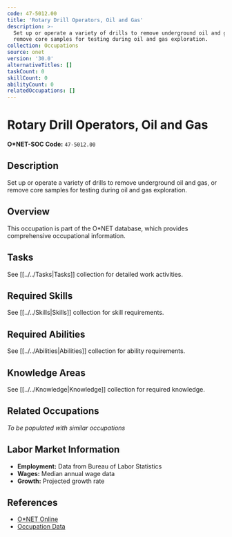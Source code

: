 ```yaml
---
code: 47-5012.00
title: 'Rotary Drill Operators, Oil and Gas'
description: >-
  Set up or operate a variety of drills to remove underground oil and gas, or
  remove core samples for testing during oil and gas exploration.
collection: Occupations
source: onet
version: '30.0'
alternativeTitles: []
taskCount: 0
skillCount: 0
abilityCount: 0
relatedOccupations: []
---
```

# Rotary Drill Operators, Oil and Gas

**O*NET-SOC Code:** `47-5012.00`

## Description

Set up or operate a variety of drills to remove underground oil and gas, or remove core samples for testing during oil and gas exploration.

## Overview

This occupation is part of the O*NET database, which provides comprehensive occupational information.

## Tasks

See [[../../Tasks|Tasks]] collection for detailed work activities.

## Required Skills

See [[../../Skills|Skills]] collection for skill requirements.

## Required Abilities

See [[../../Abilities|Abilities]] collection for ability requirements.

## Knowledge Areas

See [[../../Knowledge|Knowledge]] collection for required knowledge.

## Related Occupations

*To be populated with similar occupations*

## Labor Market Information

- **Employment:** Data from Bureau of Labor Statistics
- **Wages:** Median annual wage data
- **Growth:** Projected growth rate

## References

- [O*NET Online](https://www.onetonline.org/link/summary/47-5012.00)
- [Occupation Data](https://www.onetcenter.org/)
